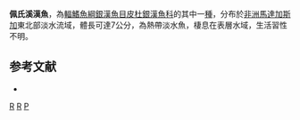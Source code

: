 {{Speciesbox 
| taxon = Rheocles pellegrini
| status = DD
| status_system = IUCN3.1
| authority = [[Nichols|Nichols]] & [[La_Monte|La Monte]], 1931
| synonyms = *''Rheocloides pellegrini'', Nichols & La Monte, 1931
}}
'''佩氏溪漢魚'''，為[[輻鰭魚綱|輻鰭魚綱]][[銀漢魚目|銀漢魚目]][[皮杜銀漢魚科|皮杜銀漢魚科]]的其中一[[種|種]]，分布於[[非洲|非洲]][[馬達加斯加|馬達加斯加]]東北部淡水流域，體長可達7公分，為熱帶淡水魚，棲息在表層水域，生活習性不明。

==参考文献==
*{{FishBase_species|genus=Rheocles|species=pellegrini|year=2016|month=5}}

{{Taxonbar}}

[[Category:1931年描述的鱼类|R]]
[[Category:IUCN红色名录数据缺乏物种|R]]
[[Category:溪漢魚屬|P]]
